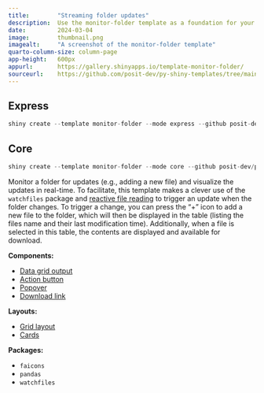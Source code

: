 ```yaml
---
title:        "Streaming folder updates"
description:  Use the monitor-folder template as a foundation for your next Shiny app.
date:         2024-03-04
image:        thumbnail.png
imagealt:     "A screenshot of the monitor-folder template"
quarto-column-size: column-page
app-height:   600px
appurl:       https://gallery.shinyapps.io/template-monitor-folder/
sourceurl:    https://github.com/posit-dev/py-shiny-templates/tree/main/monitor-folder
---
```


::: {.panel-tabset .shiny-mode-tabset  group="shiny-app-mode"}
## Express
``` python
shiny create --template monitor-folder --mode express --github posit-dev/py-shiny-templates
```
## Core
``` python
shiny create --template monitor-folder --mode core --github posit-dev/py-shiny-templates
```
:::


Monitor a folder for updates (e.g., adding a new file) and visualize the updates in real-time.
To facilitate, this template makes a clever use of the `watchfiles` package and [reactive file reading](/docs/reactive-patterns.html#file) to trigger an update when the folder changes.
To trigger a change, you can press the "+" icon to add a new file to the folder, which will then be displayed in the table (listing the files name and their last modification time).
Additionally, when a file is selected in this table, the contents are displayed and available for download.


:::: {.grid .tags}
::: {.g-col-6 .g-col-sm-4}

**Components:**

* [Data grid output](/components/outputs/data-grid/index.qmd)
* [Action button](/components/inputs/action-button/index.qmd)
* [Popover](/api/core/ui.popover.qmd)
* [Download link](/api/core/ui.download_link.qmd)

:::
::: {.g-col-6 .g-col-sm-4}

**Layouts:**

* [Grid layout](/layouts/arrange/index.qmd)
* [Cards](/layouts/panels-cards/index.qmd#content-divided-by-cards)

:::
::: {.g-col-6 .g-col-sm-4}

**Packages:**

* `faicons`
* `pandas`
* `watchfiles`

:::
::::
